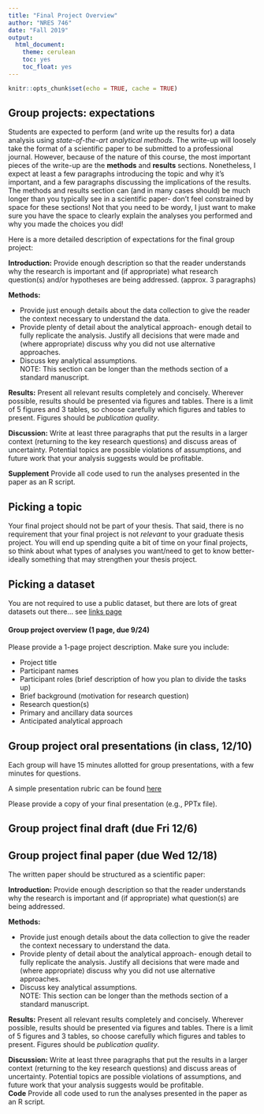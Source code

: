 ```yaml
---
title: "Final Project Overview"
author: "NRES 746"
date: "Fall 2019"
output: 
  html_document: 
    theme: cerulean
    toc: yes
    toc_float: yes
---
```


```r
knitr::opts_chunk$set(echo = TRUE, cache = TRUE)
```


## Group projects: expectations

Students are expected to perform (and write up the results for) a data analysis using *state-of-the-art analytical methods*. The write-up will loosely take the format of a scientific paper to be submitted to a professional journal. However, because of the nature of this course, the most important pieces of the write-up are the **methods** and **results** sections. Nonetheless, I expect at least a few paragraphs introducing the topic and why it's important, and a few paragraphs discussing the implications of the results. The methods and results section can (and in many cases should) be much longer than you typically see in a scientific paper- don't feel constrained by space for these sections! Not that you need to be wordy, I just want to make sure you have the space to clearly explain the analyses you performed and why you made the choices you did!

Here is a more detailed description of expectations for the final group project:

**Introduction:** Provide enough description so that the reader understands why the research is important and (if appropriate) what research question(s) and/or hypotheses are being addressed. (approx. 3 paragraphs)

**Methods:**      

* Provide just enough details about the data collection to give the reader the context necessary to understand the data.     
* Provide plenty of detail about the analytical approach- enough detail to fully replicate the analysis. Justify all decisions that were made and (where appropriate) discuss why you did not use alternative approaches.   
* Discuss key analytical assumptions.  
NOTE: This section can be longer than the methods section of a standard manuscript.

**Results:** Present all relevant results completely and concisely. Wherever possible, results should be presented via figures and tables. There is a limit of 5 figures and 3 tables, so choose carefully which figures and tables to present. Figures should be *publication quality*.   

**Discussion:** Write at least three paragraphs that put the results in a larger context (returning to the key research questions) and discuss areas of uncertainty. Potential topics are possible violations of assumptions, and future work that your analysis suggests would be profitable.    

**Supplement** Provide all code used to run the analyses presented in the paper as an R script. 

## Picking a topic

Your final project should not be part of your thesis. That said, there is no requirement that your final project is not *relevant* to your graduate thesis project. You will end up spending quite a bit of time on your final projects, so think about what types of analyses you want/need to get to know better- ideally something that may strengthen your thesis project. 

## Picking a dataset

You are not required to use a public dataset, but there are lots of great datasets out there... see [links page](Links.html#Data_links)

#### Group project overview (1 page, due 9/24)  

Please provide a 1-page project description. Make sure you include:     

* Project title    
* Participant names      
* Participant roles (brief description of how you plan to divide the tasks up)       
* Brief background (motivation for research question)     
* Research question(s)      
* Primary and ancillary data sources      
* Anticipated analytical approach      


## Group project oral presentations (in class, 12/10)

Each group will have 15 minutes allotted for group presentations, with a few minutes for questions. 

A simple presentation rubric can be found [here](Presentation rubric.docx)

Please provide a copy of your final presentation (e.g., PPTx file).

## Group project final draft (due Fri 12/6)

## Group project final paper (due Wed 12/18)

The written paper should be structured as a scientific paper:

**Introduction:** Provide enough description so that the reader understands why the research is important and (if appropriate) what question(s) are being addressed. 

**Methods:**  

- Provide just enough details about the data collection to give the reader the context necessary to understand the data.    
- Provide plenty of detail about the analytical approach- enough detail to fully replicate the analysis. Justify all decisions that were made and (where appropriate) discuss why you did not use alternative approaches.   
- Discuss key analytical assumptions.  
NOTE: This section can be longer than the methods section of a standard manuscript.

**Results:** Present all relevant results completely and concisely. Wherever possible, results should be presented via figures and tables. There is a limit of 5 figures and 3 tables, so choose carefully which figures and tables to present. Figures should be *publication quality*.   

**Discussion:** Write at least three paragraphs that put the results in a larger context (returning to the key research questions) and discuss areas of uncertainty. Potential topics are possible violations of assumptions, and future work that your analysis suggests would be profitable.   
**Code** Provide all code used to run the analyses presented in the paper as an R script. 



















